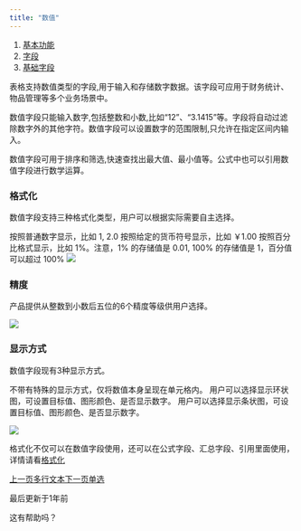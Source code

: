 ```yaml
---
title: "数值"
---
```


1. [基本功能](/ji-ben-gong-neng)
2. [字段](/ji-ben-gong-neng/zi-duan)
3. [基础字段](/ji-ben-gong-neng/zi-duan/ji-chu-zi-duan)

表格支持数值类型的字段,用于输入和存储数字数据。该字段可应用于财务统计、物品管理等多个业务场景中。

数值字段只能输入数字,包括整数和小数,比如“12”、“3.1415”等。字段将自动过滤除数字外的其他字符。数值字段可以设置数字的范围限制,只允许在指定区间内输入。

数值字段可用于排序和筛选,快速查找出最大值、最小值等。公式中也可以引用数值字段进行数学运算。

### 格式化

数值字段支持三种格式化类型，用户可以根据实际需要自主选择。

<AccordionGroup>
  <Accordion title="数字">
    按照普通数字显示，比如 1, 2.0
  </Accordion>

  <Accordion title="货币">
    按照给定的货币符号显示，比如 ￥1.00
  </Accordion>

  <Accordion title="百分比">
    按照百分比格式显示，比如 1%。注意，1% 的存储值是 0.01, 100% 的存储值是 1，百分值可以超过 100%
  </Accordion>
</AccordionGroup>

<Frame caption="设置格式化">
  <img src="/images/ji-ben-gong-neng/zi-duan/ji-chu-zi-duan/files%2Fv0%2Fb%2Fgitbook-x-prod.appspot.com%2Fo%2Fspaces%252F3UAxYOALe4vISZRKICva%252Fuploads%252Fgit-blob-888d67eafcfac5e783425607e7328e7e2c336689%252Fimage.png" />
</Frame>

### 精度

产品提供从整数到小数后五位的6个精度等级供用户选择。

<Frame caption="设置精度">
  <img src="/images/ji-ben-gong-neng/zi-duan/ji-chu-zi-duan/files%2Fv0%2Fb%2Fgitbook-x-prod.appspot.com%2Fo%2Fspaces%252F3UAxYOALe4vISZRKICva%252Fuploads%252Fgit-blob-c29d9451b1f6c90f0f25a5f65116c3db5dc1fba8%252Fimage.png" />
</Frame>

### 显示方式

数值字段现有3种显示方式。

<AccordionGroup>
  <Accordion title="默认">
    不带有特殊的显示方式，仅将数值本身呈现在单元格内。
  </Accordion>

  <Accordion title="环状图">
    用户可以选择显示环状图，可设置目标值、图形颜色、是否显示数字。
  </Accordion>

  <Accordion title="条状图">
    用户可以选择显示条状图，可设置目标值、图形颜色、是否显示数字。
  </Accordion>
</AccordionGroup>

![](/images/ji-ben-gong-neng/zi-duan/ji-chu-zi-duan/files%2Fv0%2Fb%2Fgitbook-x-prod.appspot.com%2Fo%2Fspaces%252F3UAxYOALe4vISZRKICva%252Fuploads%252Fgit-blob-97fce7c3a18f970a7a7148ed231e9031e844ec6c%252Fimage.png)

格式化不仅可以在数值字段使用，还可以在公式字段、汇总字段、引用里面使用，详情请看[格式化](/ji-ben-gong-neng/zi-duan/tong-yong/ge-shi-hua)

[上一页多行文本](/ji-ben-gong-neng/zi-duan/ji-chu-zi-duan/duo-hang-wen-ben)[下一页单选](/ji-ben-gong-neng/zi-duan/ji-chu-zi-duan/dan-xuan)

最后更新于1年前

这有帮助吗？
